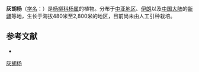 {{Speciesbox
| name = 灰胡杨
| status = 
| status_system = 
| image = Populus pruinosa in Turkestan.jpg
| genus = Populus
| species = pruinosa
| authority = Schrenk
}}

'''灰胡杨'''（[[学名|学名]]：{{lang|la|''Populus pruinosa''}}）是[[杨柳科|杨柳科]][[杨属|杨属]]的植物。分布于[[中亚地区|中亚地区]]、[[伊朗|伊朗]]以及[[中国大陆|中国大陆]]的[[新疆|新疆]]等地，生长于海拔480米至2,800米的地区，目前尚未由人工引种栽培。

== 参考文献 ==
<div class="references-small">
* {{cite web| url =http://www.bioinfo.cn/db05/KmzwSpecies.php?action=view&id=20333| title =灰胡杨| work =《中国高等植物数据库全库》| publisher =中国科学院微生物研究所| author =昆明植物研究所| accessdate =2009-02-25| deadurl =yes| archiveurl =https://web.archive.org/web/20160305013840/http://www.bioinfo.cn/db05/KmzwSpecies.php?action=view&id=20333| archivedate =2016-03-05}}
</div>
{{Taxonbar|from=Q4460783}}

[[Category:杨属|灰胡杨]]


{{植物小作品}}